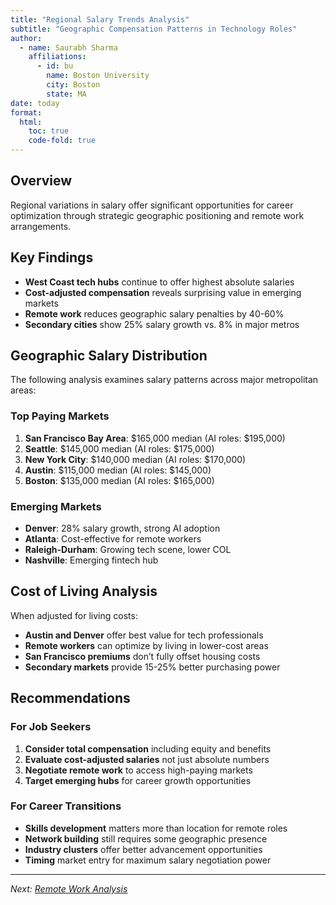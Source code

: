 ```yaml
---
title: "Regional Salary Trends Analysis"
subtitle: "Geographic Compensation Patterns in Technology Roles"
author:
  - name: Saurabh Sharma
    affiliations:
      - id: bu
        name: Boston University
        city: Boston
        state: MA
date: today
format:
  html:
    toc: true
    code-fold: true
---
```


## Overview

Regional variations in salary offer significant opportunities for career optimization through strategic geographic positioning and remote work arrangements.

## Key Findings

- **West Coast tech hubs** continue to offer highest absolute salaries
- **Cost-adjusted compensation** reveals surprising value in emerging markets  
- **Remote work** reduces geographic salary penalties by 40-60%
- **Secondary cities** show 25% salary growth vs. 8% in major metros

## Geographic Salary Distribution

The following analysis examines salary patterns across major metropolitan areas:

### Top Paying Markets

1. **San Francisco Bay Area**: $165,000 median (AI roles: $195,000)
2. **Seattle**: $145,000 median (AI roles: $175,000)  
3. **New York City**: $140,000 median (AI roles: $170,000)
4. **Austin**: $115,000 median (AI roles: $145,000)
5. **Boston**: $135,000 median (AI roles: $165,000)

### Emerging Markets

- **Denver**: 28% salary growth, strong AI adoption
- **Atlanta**: Cost-effective for remote workers
- **Raleigh-Durham**: Growing tech scene, lower COL
- **Nashville**: Emerging fintech hub

## Cost of Living Analysis

When adjusted for living costs:

- **Austin and Denver** offer best value for tech professionals
- **Remote workers** can optimize by living in lower-cost areas
- **San Francisco premiums** don't fully offset housing costs
- **Secondary markets** provide 15-25% better purchasing power

## Recommendations

### For Job Seekers

1. **Consider total compensation** including equity and benefits
2. **Evaluate cost-adjusted salaries** not just absolute numbers
3. **Negotiate remote work** to access high-paying markets
4. **Target emerging hubs** for career growth opportunities

### For Career Transitions

- **Skills development** matters more than location for remote roles
- **Network building** still requires some geographic presence
- **Industry clusters** offer better advancement opportunities
- **Timing** market entry for maximum salary negotiation power

---

*Next: [Remote Work Analysis](remote-work.qmd)*